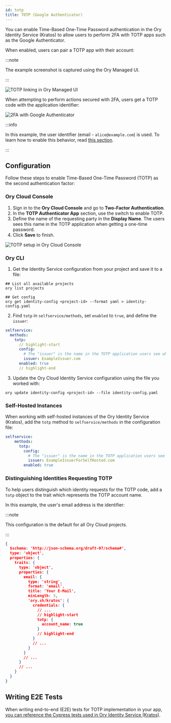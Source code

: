 ```yaml
---
id: totp
title: TOTP (Google Authenticator)
---
```


You can enable Time-Based One-Time Password authentication in the Ory Identity Service (Kratos)
to allow users to perform 2FA with TOTP apps such as the Google Authenticator.

When enabled, users can pair a TOTP app with their account:

:::note

The example screenshot is captured using the Ory Managed UI.

:::


![TOTP linking in Ory Managed UI](../_static/mfa/1.png)

When attempting to perform actions secured with 2FA, users get a TOTP code with the application
identifier:

![2FA with Google Authenticator](../_static/mfa/2.png)

:::info

In this example, the user identifier (email - `alice@example.com`) is used. To learn how to enable this
behavior, read [this section](#distinguishing-identities-requesting-totp).

:::

## Configuration

Follow these steps to enable Time-Based One-Time Password (TOTP) as the second
authentication factor:

### Ory Cloud Console

1. Sign in to the **Ory Cloud Console** and go to **Two-Factor Authentication**.
2. In the **TOTP Authenticator App** section, use the switch to enable TOTP.
3. Define the name of the requesting party in the **Display Name**. The users sees
this name in the TOTP application when getting a one-time password.
4. Click **Save** to finish.

![TOTP setup in Ory Cloud Console](../_static/mfa/3.png)

### Ory CLI

1. Get the Identity Service configuration from your project
and save it to a file:

  ```shell
  ## List all available projects
  ory list projects

  ## Get config
  ory get identity-config <project-id> --format yaml > identity-config.yaml
  ```

2. Find `totp` in `selfservice/methods`, set `enabled` to `true`, and define the
`issuer`:

  ```yaml title="identity-config.yaml"
  selfservice:
    methods:
      totp:
        // highlight-start
        config:
          # The "issuer" is the name in the TOTP application users see when getting a one-time password.
          issuer: ExampleIssuer.com
        enabled: true
        // highlight-end
  ```

3. Update the Ory Cloud Identity Service configuration using the file you worked
   with:

  ```shell
  ory update identity-config <project-id> --file identity-config.yaml
  ```

### Self-Hosted Instances

When working with self-hosted instances of the Ory Identity Service (Kratos), add the
`totp` method to `selfservice/methods` in the configuration file:

```yaml title="kratos.config.yml"
selfservice:
    methods:
      totp:
        config:
          # The "issuer" is the name in the TOTP application users see when getting a one-time password.
          issuer: ExampleIssuerForSelfHosted.com
        enabled: true
```

### Distinguishing Identities Requesting TOTP

To help users distinguish which identity requests for the TOTP code, add a `totp` object
to the trait which represents the TOTP account name.

In this example, the user's email address is the identifier:

:::note

This configuration is the default for all Ory Cloud projects.

:::

```json title="sample identity schema"
{
  $schema: 'http://json-schema.org/draft-07/schema#',
  type: 'object',
  properties: {
    traits: {
      type: 'object',
      properties: {
        email: {
          type: 'string',
          format: 'email',
          title: 'Your E-Mail',
          minLength: 3,
          'ory.sh/kratos': {
            credentials: {
              // ...
              // highlight-start
              totp: {
                account_name: true
              }
              // highlight-end
            }
            // ...
          }
        }
        // ...
      }
      // ...
    }
  }
}
```

## Writing E2E Tests

When writing end-to-end (E2E) tests for TOTP implementation in your app,
[you can reference the Cypress tests used in Ory Identity Service (Kratos)](https://github.com/ory/kratos/blob/fc2cecfbeab811aa1a851f953b6bc2a4c119c412/test/e2e/cypress/integration/profiles/mfa/totp.spec.ts).

